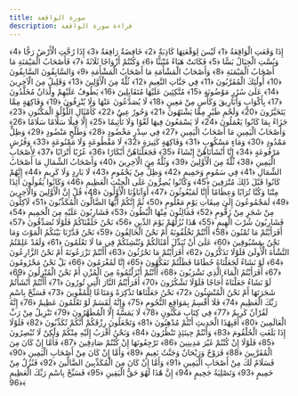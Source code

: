 ```yaml
---
title: سورة الواقعة
description: قراءة سورة الواقعة
---
```


إِذَا وَقَعَتِ الْوَاقِعَةُ ﴿1﴾ لَيْسَ لِوَقْعَتِهَا كَاذِبَةٌ ﴿2﴾ خَافِضَةٌ رَافِعَةٌ ﴿3﴾ إِذَا رُجَّتِ الْأَرْضُ رَجًّا ﴿4﴾ وَبُسَّتِ الْجِبَالُ بَسًّا ﴿5﴾ فَكَانَتْ هَبَاءً مُنْبَثًّا ﴿6﴾ وَكُنْتُمْ أَزْوَاجًا ثَلَاثَةً ﴿7﴾ فَأَصْحَابُ الْمَيْمَنَةِ مَا أَصْحَابُ الْمَيْمَنَةِ ﴿8﴾ وَأَصْحَابُ الْمَشْأَمَةِ مَا أَصْحَابُ الْمَشْأَمَةِ ﴿9﴾ وَالسَّابِقُونَ السَّابِقُونَ ﴿10﴾ أُولَٰئِكَ الْمُقَرَّبُونَ ﴿11﴾ فِي جَنَّاتِ النَّعِيمِ ﴿12﴾ ثُلَّةٌ مِنَ الْأَوَّلِينَ ﴿13﴾ وَقَلِيلٌ مِنَ الْآخِرِينَ ﴿14﴾ عَلَىٰ سُرُرٍ مَوْضُونَةٍ ﴿15﴾ مُتَّكِئِينَ عَلَيْهَا مُتَقَابِلِينَ ﴿16﴾ يَطُوفُ عَلَيْهِمْ وِلْدَانٌ مُخَلَّدُونَ ﴿17﴾ بِأَكْوَابٍ وَأَبَارِيقَ وَكَأْسٍ مِنْ مَعِينٍ ﴿18﴾ لَا يُصَدَّعُونَ عَنْهَا وَلَا يُنْزِفُونَ ﴿19﴾ وَفَاكِهَةٍ مِمَّا يَتَخَيَّرُونَ ﴿20﴾ وَلَحْمِ طَيْرٍ مِمَّا يَشْتَهُونَ ﴿21﴾ وَحُورٌ عِينٌ ﴿22﴾ كَأَمْثَالِ اللُّؤْلُؤِ الْمَكْنُونِ ﴿23﴾ جَزَاءً بِمَا كَانُوا يَعْمَلُونَ ﴿24﴾ لَا يَسْمَعُونَ فِيهَا لَغْوًا وَلَا تَأْثِيمًا ﴿25﴾ إِلَّا قِيلًا سَلَامًا سَلَامًا ﴿26﴾ وَأَصْحَابُ الْيَمِينِ مَا أَصْحَابُ الْيَمِينِ ﴿27﴾ فِي سِدْرٍ مَخْضُودٍ ﴿28﴾ وَطَلْحٍ مَنْضُودٍ ﴿29﴾ وَظِلٍّ مَمْدُودٍ ﴿30﴾ وَمَاءٍ مَسْكُوبٍ ﴿31﴾ وَفَاكِهَةٍ كَثِيرَةٍ ﴿32﴾ لَا مَقْطُوعَةٍ وَلَا مَمْنُوعَةٍ ﴿33﴾ وَفُرُشٍ مَرْفُوعَةٍ ﴿34﴾ إِنَّا أَنْشَأْنَاهُنَّ إِنْشَاءً ﴿35﴾ فَجَعَلْنَاهُنَّ أَبْكَارًا ﴿36﴾ عُرُبًا أَتْرَابًا ﴿37﴾ لِأَصْحَابِ الْيَمِينِ ﴿38﴾ ثُلَّةٌ مِنَ الْأَوَّلِينَ ﴿39﴾ وَثُلَّةٌ مِنَ الْآخِرِينَ ﴿40﴾ وَأَصْحَابُ الشِّمَالِ مَا أَصْحَابُ الشِّمَالِ ﴿41﴾ فِي سَمُومٍ وَحَمِيمٍ ﴿42﴾ وَظِلٍّ مِنْ يَحْمُومٍ ﴿43﴾ لَا بَارِدٍ وَلَا كَرِيمٍ ﴿44﴾ إِنَّهُمْ كَانُوا قَبْلَ ذَٰلِكَ مُتْرَفِينَ ﴿45﴾ وَكَانُوا يُصِرُّونَ عَلَى الْحِنْثِ الْعَظِيمِ ﴿46﴾ وَكَانُوا يَقُولُونَ أَئِذَا مِتْنَا وَكُنَّا تُرَابًا وَعِظَامًا أَإِنَّا لَمَبْعُوثُونَ ﴿47﴾ أَوَآبَاؤُنَا الْأَوَّلُونَ ﴿48﴾ قُلْ إِنَّ الْأَوَّلِينَ وَالْآخِرِينَ ﴿49﴾ لَمَجْمُوعُونَ إِلَىٰ مِيقَاتِ يَوْمٍ مَعْلُومٍ ﴿50﴾ ثُمَّ إِنَّكُمْ أَيُّهَا الضَّالُّونَ الْمُكَذِّبُونَ ﴿51﴾ لَآكِلُونَ مِنْ شَجَرٍ مِنْ زَقُّومٍ ﴿52﴾ فَمَالِئُونَ مِنْهَا الْبُطُونَ ﴿53﴾ فَشَارِبُونَ عَلَيْهِ مِنَ الْحَمِيمِ ﴿54﴾ فَشَارِبُونَ شُرْبَ الْهِيمِ ﴿55﴾ هَٰذَا نُزُلُهُمْ يَوْمَ الدِّينِ ﴿56﴾ نَحْنُ خَلَقْنَاكُمْ فَلَوْلَا تُصَدِّقُونَ ﴿57﴾ أَفَرَأَيْتُمْ مَا تُمْنُونَ ﴿58﴾ أَأَنْتُمْ تَخْلُقُونَهُ أَمْ نَحْنُ الْخَالِقُونَ ﴿59﴾ نَحْنُ قَدَّرْنَا بَيْنَكُمُ الْمَوْتَ وَمَا نَحْنُ بِمَسْبُوقِينَ ﴿60﴾ عَلَىٰ أَنْ نُبَدِّلَ أَمْثَالَكُمْ وَنُنْشِئَكُمْ فِي مَا لَا تَعْلَمُونَ ﴿61﴾ وَلَقَدْ عَلِمْتُمُ النَّشْأَةَ الْأُولَىٰ فَلَوْلَا تَذَكَّرُونَ ﴿62﴾ أَفَرَأَيْتُمْ مَا تَحْرُثُونَ ﴿63﴾ أَأَنْتُمْ تَزْرَعُونَهُ أَمْ نَحْنُ الزَّارِعُونَ ﴿64﴾ لَوْ نَشَاءُ لَجَعَلْنَاهُ حُطَامًا فَظَلْتُمْ تَفَكَّهُونَ ﴿65﴾ إِنَّا لَمُغْرَمُونَ ﴿66﴾ بَلْ نَحْنُ مَحْرُومُونَ ﴿67﴾ أَفَرَأَيْتُمُ الْمَاءَ الَّذِي تَشْرَبُونَ ﴿68﴾ أَأَنْتُمْ أَنْزَلْتُمُوهُ مِنَ الْمُزْنِ أَمْ نَحْنُ الْمُنْزِلُونَ ﴿69﴾ لَوْ نَشَاءُ جَعَلْنَاهُ أُجَاجًا فَلَوْلَا تَشْكُرُونَ ﴿70﴾ أَفَرَأَيْتُمُ النَّارَ الَّتِي تُورُونَ ﴿71﴾ أَأَنْتُمْ أَنْشَأْتُمْ شَجَرَتَهَا أَمْ نَحْنُ الْمُنْشِئُونَ ﴿72﴾ نَحْنُ جَعَلْنَاهَا تَذْكِرَةً وَمَتَاعًا لِلْمُقْوِينَ ﴿73﴾ فَسَبِّحْ بِاسْمِ رَبِّكَ الْعَظِيمِ ﴿74﴾ فَلَا أُقْسِمُ بِمَوَاقِعِ النُّجُومِ ﴿75﴾ وَإِنَّهُ لَقَسَمٌ لَوْ تَعْلَمُونَ عَظِيمٌ ﴿76﴾ إِنَّهُ لَقُرْآنٌ كَرِيمٌ ﴿77﴾ فِي كِتَابٍ مَكْنُونٍ ﴿78﴾ لَا يَمَسُّهُ إِلَّا الْمُطَهَّرُونَ ﴿79﴾ تَنْزِيلٌ مِنْ رَبِّ الْعَالَمِينَ ﴿80﴾ أَفَبِهَٰذَا الْحَدِيثِ أَنْتُمْ مُدْهِنُونَ ﴿81﴾ وَتَجْعَلُونَ رِزْقَكُمْ أَنَّكُمْ تُكَذِّبُونَ ﴿82﴾ فَلَوْلَا إِذَا بَلَغَتِ الْحُلْقُومَ ﴿83﴾ وَأَنْتُمْ حِينَئِذٍ تَنْظُرُونَ ﴿84﴾ وَنَحْنُ أَقْرَبُ إِلَيْهِ مِنْكُمْ وَلَٰكِنْ لَا تُبْصِرُونَ ﴿85﴾ فَلَوْلَا إِنْ كُنْتُمْ غَيْرَ مَدِينِينَ ﴿86﴾ تَرْجِعُونَهَا إِنْ كُنْتُمْ صَادِقِينَ ﴿87﴾ فَأَمَّا إِنْ كَانَ مِنَ الْمُقَرَّبِينَ ﴿88﴾ فَرَوْحٌ وَرَيْحَانٌ وَجَنَّتُ نَعِيمٍ ﴿89﴾ وَأَمَّا إِنْ كَانَ مِنْ أَصْحَابِ الْيَمِينِ ﴿90﴾ فَسَلَامٌ لَكَ مِنْ أَصْحَابِ الْيَمِينِ ﴿91﴾ وَأَمَّا إِنْ كَانَ مِنَ الْمُكَذِّبِينَ الضَّالِّينَ ﴿92﴾ فَنُزُلٌ مِنْ حَمِيمٍ ﴿93﴾ وَتَصْلِيَةُ جَحِيمٍ ﴿94﴾ إِنَّ هَٰذَا لَهُوَ حَقُّ الْيَقِينِ ﴿95﴾ فَسَبِّحْ بِاسْمِ رَبِّكَ الْعَظِيمِ ﴿96﴾
